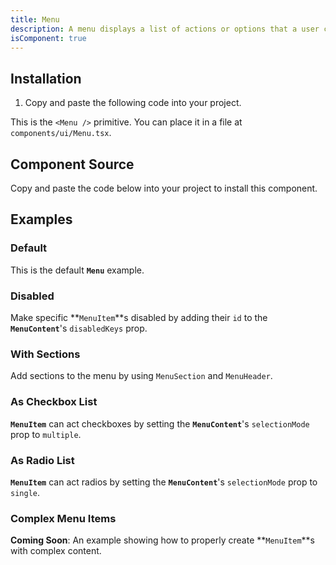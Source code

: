 ```yaml
---
title: Menu
description: A menu displays a list of actions or options that a user can choose.
isComponent: true
---
```


## Installation

1. Copy and paste the following code into your project.

This is the `<Menu />` primitive. You can place it in a file at `components/ui/Menu.tsx`.

## Component Source

Copy and paste the code below into your project to install this component.

<ComponentSource src="../../packages/ui/src/Menu.tsx" />

## Examples

### Default

This is the default **`Menu`** example.

<ComponentExample name="Menu" story="default" />

### Disabled

Make specific **`MenuItem`**s disabled by adding their `id` to the **`MenuContent`**'s `disabledKeys` prop.

<ComponentExample name="Menu" story="disabled" />

### With Sections

Add sections to the menu by using `MenuSection` and `MenuHeader`.

<ComponentExample name="Menu" story="with-sections" />

### As Checkbox List

**`MenuItem`** can act checkboxes by setting the **`MenuContent`**'s `selectionMode` prop to `multiple`.

<ComponentExample name="Menu" story="as-checkbox" />

### As Radio List

**`MenuItem`** can act radios by setting the **`MenuContent`**'s `selectionMode` prop to `single`.

<ComponentExample name="Menu" story="as-radio" />

### Complex Menu Items

**Coming Soon**: An example showing how to properly create **`MenuItem`**s with complex content.
